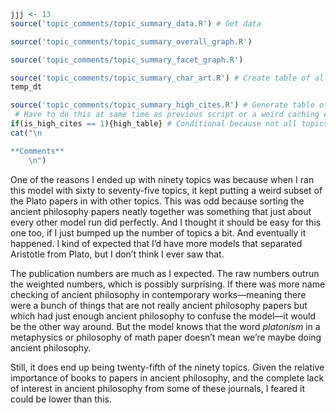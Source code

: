 ```r
jjj <- 13
source('topic_comments/topic_summary_data.R') # Get data
```

```r
source('topic_comments/topic_summary_overall_graph.R')
```

```r
source('topic_comments/topic_summary_facet_graph.R')
```

```r
source('topic_comments/topic_summary_char_art.R') # Create table of all articles in topic
temp_dt
```

```r
source('topic_comments/topic_summary_high_cites.R') # Generate table of highly cited articles. 
 # Have to do this at same time as previous script or a weird caching error occurs.
if(is_high_cites == 1){high_table} # Conditional because not all topics have high cites
cat("\n

**Comments**
	\n")
```

One of the reasons I ended up with ninety topics was because when I ran this model with sixty to seventy-five topics, it kept putting a weird subset of the Plato papers in with other topics. This was odd because  sorting the ancient philosophy papers neatly together was something that just about every other model run did perfectly. And I thought it should be easy for this one too, if I just bumped up the number of topics a bit. And eventually it happened. I kind of expected that I'd have more models that separated Aristotle from Plato, but I don't think I ever saw that.

The publication numbers are much as I expected. The raw numbers outrun the weighted numbers, which is possibly surprising. If there was more name checking of ancient philosophy in contemporary works—meaning there were a bunch of things that are not really ancient philosophy papers but which had just enough ancient philosophy to confuse the model—it would be the other way around. But the model knows that the word _platonism_ in a metaphysics or philosophy of math paper doesn't mean we're maybe doing ancient philosophy.

Still, it does end up being twenty-fifth of the ninety topics. Given the relative importance of books to papers in ancient philosophy, and the complete lack of interest in ancient philosophy from some of these journals, I feared it could be lower than this.